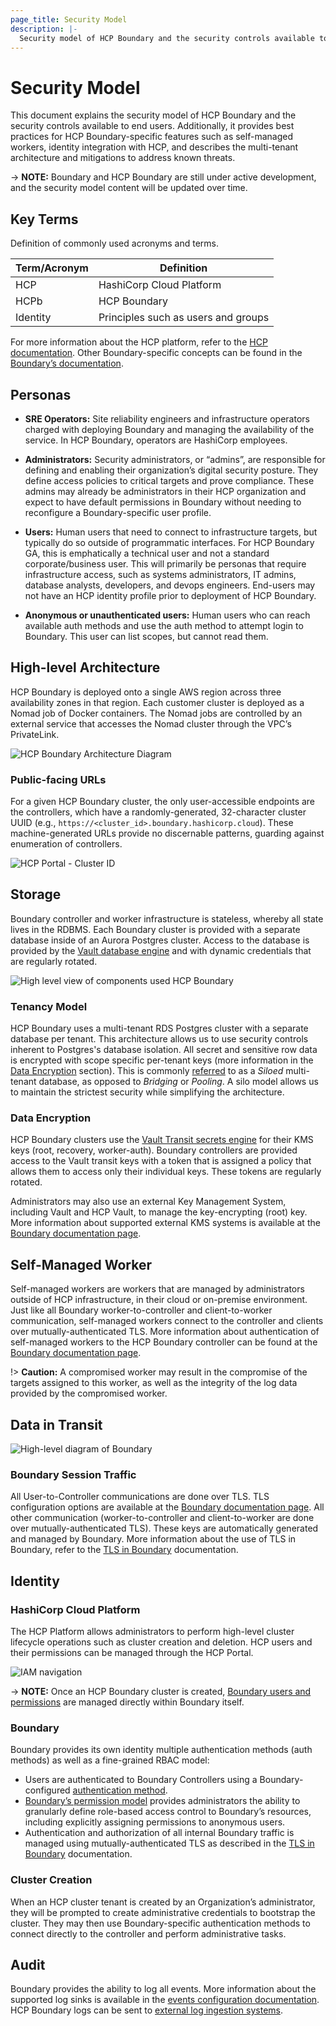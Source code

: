 ```yaml
---
page_title: Security Model
description: |-
  Security model of HCP Boundary and the security controls available to end users.
---
```


# Security Model

This document explains the security model of HCP Boundary and the security
controls available to end users. Additionally, it provides best practices for
HCP Boundary-specific features such as self-managed workers, identity
integration with HCP, and describes the multi-tenant architecture and
mitigations to address known threats.

-> **NOTE:** Boundary and HCP Boundary are still under active development, and the security model content will be updated over time.

## Key Terms 

Definition of commonly used acronyms and terms. 

| Term/Acronym  | Definition                                                   |
|---------------|--------------------------------------------------------------|
| HCP           | HashiCorp Cloud Platform                                     |
| HCPb          | HCP Boundary                                                 |
| Identity      | Principles such as users and groups                          |

For more information about the HCP platform, refer to the [HCP
documentation](/hcp/docs/hcp). Other Boundary-specific
concepts can be found in the [Boundary’s
documentation](/boundary/docs/concepts).

## Personas

- **SRE Operators:** Site reliability engineers and infrastructure operators
  charged with deploying Boundary and managing the availability of the service.
  In HCP Boundary, operators are HashiCorp employees. 

- **Administrators:** Security administrators, or “admins”, are responsible for
  defining and enabling their organization’s digital security posture. They
  define access policies to critical targets and prove compliance. These admins
  may already be administrators in their HCP organization and  expect to have
  default permissions in Boundary without needing to reconfigure a
  Boundary-specific user profile.

- **Users:** Human users that need to connect to infrastructure targets, but
  typically do so outside of programmatic interfaces. For HCP Boundary GA, this
  is emphatically a technical user and not a standard corporate/business user.
  This will primarily be personas that require infrastructure access, such as
  systems administrators, IT admins, database analysts, developers, and devops
  engineers. End-users may not have an HCP identity profile prior to deployment
  of HCP Boundary.

- **Anonymous or unauthenticated users:** Human users who can reach available
  auth methods and use the auth method to attempt login to Boundary. This user
  can list scopes, but cannot read them.

## High-level Architecture

HCP Boundary is deployed onto a single AWS region across three availability
zones in that region. Each customer cluster is deployed as a Nomad job of Docker
containers. The Nomad jobs are controlled by an external service that accesses
the Nomad cluster through the VPC’s PrivateLink. 

![HCP Boundary Architecture Diagram](/img/docs/boundary/boundary-architecture.png)

### Public-facing URLs

For a given HCP Boundary cluster, the only user-accessible endpoints are the
controllers, which have a randomly-generated, 32-character cluster UUID (e.g.,
`https://<cluster_id>.boundary.hashicorp.cloud`). These machine-generated URLs
provide no discernable patterns, guarding against enumeration of controllers.

![HCP Portal - Cluster ID](/img/docs/boundary/cluster-id.png)

## Storage

Boundary controller and worker infrastructure is stateless, whereby all state
lives in the RDBMS. Each Boundary cluster is provided with a separate database
inside of an Aurora Postgres cluster. Access to the database is provided by the
[Vault database engine](/vault/docs/secrets/databases) and
with dynamic credentials that are regularly rotated.

![High level view of components used HCP Boundary](/img/docs/boundary/data-at-rest.png)

### Tenancy Model

HCP Boundary uses a multi-tenant RDS Postgres cluster with a separate database
per tenant. This architecture allows us to use security controls inherent to
Postgres's database isolation. All secret and sensitive row data is encrypted
with scope specific per-tenant keys (more information in the
[Data Encryption](#data-encryption) section). This is commonly
[referred](https://aws.amazon.com/blogs/database/multi-tenant-data-isolation-with-postgresql-row-level-security/)
to as a _Siloed_ multi-tenant database, as opposed to _Bridging_ or _Pooling_. A
silo model allows us to maintain the strictest security while simplifying the
architecture. 

### Data Encryption

HCP Boundary clusters use the [Vault Transit secrets
engine](/vault/docs/secrets/transit) for their KMS keys
(root, recovery, worker-auth). Boundary controllers are provided access to the
Vault transit keys with a token that is assigned a policy that allows them to
access only their individual keys. These tokens are regularly rotated.

Administrators may also use an external Key Management System, including Vault
and HCP Vault, to manage the key-encrypting (root) key. More information about
supported external KMS systems is available at the [Boundary documentation
page](/boundary/docs/configuration/kms).


## Self-Managed Worker

Self-managed workers are workers that are managed by
administrators outside of HCP infrastructure, in their cloud or on-premise
environment. Just like all Boundary worker-to-controller and client-to-worker
communication, self-managed workers connect to the controller and clients
over mutually-authenticated TLS. More information about authentication of
self-managed workers to the HCP Boundary controller can be found at the
[Boundary documentation
page](/boundary/docs/concepts/security/connections-tls#worker-led-pki-based-registration).

!> **Caution:** A compromised worker may result in the compromise of the targets
assigned to this worker, as well as the integrity of the log data provided by
the compromised worker.

## Data in Transit

![High-level diagram of Boundary](/img/docs/boundary/data-in-transit.png)

### Boundary Session Traffic

All User-to-Controller communications are done over TLS. TLS configuration
options are available at the [Boundary documentation
page](/boundary/docs/configuration/listener/tcp#tls). All
other communication (worker-to-controller and client-to-worker are done over
mutually-authenticated TLS). These keys are automatically generated and managed
by Boundary. More information about the use of TLS in Boundary, refer to the
[TLS in
Boundary](/boundary/docs/concepts/security/connections-tls#tls-in-boundary)
documentation.

## Identity

### HashiCorp Cloud Platform 

The HCP Platform allows administrators to perform high-level cluster lifecycle
operations such as cluster creation and deletion. HCP users and their
permissions can be managed through the HCP Portal. 

![IAM navigation](/img/docs/iam-nav.png)

-> **NOTE:** Once an HCP Boundary cluster is created, [Boundary users and
permissions](/boundary/tutorials/oss-administration/oss-manage-users-groups)
are managed directly within Boundary itself.

### Boundary

Boundary provides its own identity multiple authentication methods (auth
methods) as well as a fine-grained RBAC model:

- Users are authenticated to Boundary Controllers using a Boundary-configured
  [authentication
  method](/boundary/docs/concepts/domain-model/auth-methods).
- [Boundary’s permission
  model](/boundary/docs/concepts/security/permissions)
  provides administrators the ability to granularly define role-based access
  control to Boundary’s resources, including explicitly assigning permissions to
  anonymous users.
- Authentication and authorization of all internal Boundary traffic is managed
  using mutually-authenticated TLS as described in the [TLS in
  Boundary](/boundary/docs/concepts/security/connections-tls)
  documentation.

### Cluster Creation

When an HCP cluster tenant is created by an Organization’s administrator, they
will be prompted to create administrative credentials to bootstrap the cluster.
They may then use Boundary-specific authentication methods to connect directly
to the controller and perform administrative tasks.

## Audit

Boundary provides the ability to log all events. More information about the
supported log sinks is available in the [events configuration
documentation](/boundary/docs/configuration/events).
HCP Boundary logs can be sent to [external log ingestion systems](/hcp/docs/boundary/audit-logging).
